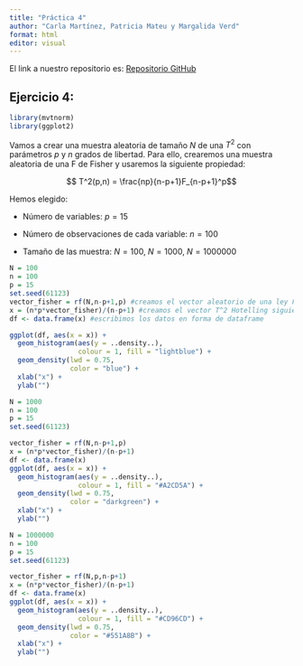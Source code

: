 ```yaml
---
title: "Práctica 4"
author: "Carla Martínez, Patricia Mateu y Margalida Verd"
format: html
editor: visual
---
```


El link a nuestro repositorio es: [Repositorio GitHub](https://github.com/MargalidaVerd/DemografiaMundial.git)

## Ejercicio 4:

```r
library(mvtnorm)
library(ggplot2)

```

Vamos a crear una muestra aleatoria de tamaño $N$ de una $T^2$ con parámetros $p$ y $n$ grados de libertad. Para ello, crearemos una muestra aleatoria de una F de Fisher y usaremos la siguiente propiedad:

$$ T^2(p,n) = \frac{np}{n-p+1}F_{n-p+1}^p$$

Hemos elegido:

-   Número de variables: $p=15$

-   Número de observaciones de cada variable: $n = 100$

-   Tamaño de las muestra: $N = 100$, $N = 1000$, $N = 1000000$

```r
N = 100
n = 100
p = 15
set.seed(61123) 
vector_fisher = rf(N,n-p+1,p) #creamos el vector aleatorio de una ley F de Fisher
x = (n*p*vector_fisher)/(n-p+1) #creamos el vector T^2 Hotelling siguiendo la propiedad
df <- data.frame(x) #escribimos los datos en forma de dataframe

```

```r
ggplot(df, aes(x = x)) + 
  geom_histogram(aes(y = ..density..),
                 colour = 1, fill = "lightblue") +
  geom_density(lwd = 0.75,
               color = "blue") +
  xlab("x") +
  ylab("")

```

```r
N = 1000
n = 100
p = 15
set.seed(61123)

vector_fisher = rf(N,n-p+1,p)
x = (n*p*vector_fisher)/(n-p+1)
df <- data.frame(x)
ggplot(df, aes(x = x)) + 
  geom_histogram(aes(y = ..density..),
                 colour = 1, fill = "#A2CD5A") +
  geom_density(lwd = 0.75,
               color = "darkgreen") +
  xlab("x") +
  ylab("")
```

```r
N = 1000000
n = 100
p = 15
set.seed(61123)

vector_fisher = rf(N,p,n-p+1)
x = (n*p*vector_fisher)/(n-p+1)
df <- data.frame(x)
ggplot(df, aes(x = x)) + 
  geom_histogram(aes(y = ..density..),
                 colour = 1, fill = "#CD96CD") +
  geom_density(lwd = 0.75,
               color = "#551A8B") +
  xlab("x") +
  ylab("")
```
